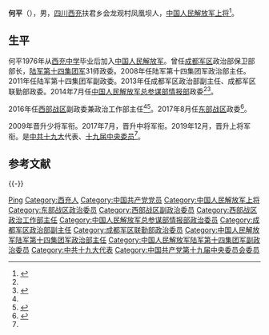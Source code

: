 {{Otheruses|何平}}

'''何平'''（{{bd|1957年|11月||}}），男，[[四川省|四川]][[西充县|西充]]扶君乡会龙观村凤凰坝人，[[中国人民解放军上将|中国人民解放军上将]]<ref name="caixin">{{Cite web|title=西部战区副政委何平升任东部战区政委|url=http://china.caixin.com/2017-09-30/101152904.html|date=2017-09-30|publisher=财新网|accessdate=2017-10-01|archive-date=2019-08-17|archive-url=https://web.archive.org/web/20190817141919/http://china.caixin.com/2017-09-30/101152904.html|dead-url=no}}</ref>。

== 生平 ==
何平1976年从[[西充中学|西充中学]]毕业后加入[[中国人民解放军|中国人民解放军]]。曾任[[中国人民解放军成都军区|成都军区]]政治部保卫部部长，[[中国人民解放军陆军第十四集团军|陆军第十四集团军]]31师政委。2008年任陆军第十四集团军政治部主任。2011年任陆军第十四集团军副政委。2013年任成都军区政治部副主任、成都军区联勤部政委。2014年7月任[[中央军委联合参谋部情报局|中国人民解放军总参谋部情报部]]政委<ref name=caixin/><ref>{{cite news|url=http://www.thepaper.cn/newsDetail_forward_1529610|title=原总参某部政委何平少将担任西部战区副政委|date=2016-09-16|publisher=澎湃新闻|accessdate=2016-10-09|archive-date=2020-11-04|archive-url=https://web.archive.org/web/20201104093025/http://www.thepaper.cn/newsDetail_forward_1529610|dead-url=no}}</ref>。

2016年任[[中国人民解放军西部战区|西部战区]]副政委兼政治工作部主任<ref name=caixin/><ref>{{cite news|url=http://www.thepaper.cn/newsDetail_forward_1540592|title=西部战区副政委兼政工部主任何平：严防意识形态领域政治渗透|date=2016-10-10|publisher=澎湃新闻|accessdate=2016-10-10|archive-date=2018-08-09|archive-url=https://web.archive.org/web/20180809215616/http://www.thepaper.cn/newsDetail_forward_1540592|dead-url=no}}</ref>。2017年8月任[[中国人民解放军东部战区|东部战区]]政委<ref>{{Cite web|title=李强、吴政隆及东部战区政委何平等向雨花台烈士敬献花篮|url=http://news.ifeng.com/a/20171001/52255404_0.shtml|accessdate=2017-10-01|date=2017-10-01|publisher=凤凰网|archive-date=2020-06-04|archive-url=https://web.archive.org/web/20200604215237/http://news.ifeng.com/a/20171001/52255404_0.shtml|dead-url=no}}</ref>。

2009年晋升少将军衔。2017年7月，晋升中将军衔。2019年12月，晋升上将军衔。是[[中国共产党第十九次全国代表大会|中共十九大]]代表、[[中国共产党第十九届中央委员会委员列表|十九届中央委员]]<ref name=caixin/>。

== 参考文献 ==
{{reflist}}
{{-}}
{{start box}}
{{s-mil|pla}}
{{s-before|[[郑卫平|郑卫平]]}}
{{s-title|[[中国人民解放军东部战区|中国人民解放军东部战区]]政治委员|2017年8月—}}
{{s-inc}}
{{s-new}}
{{s-title|[[中国人民解放军西部战区政治工作部|中国人民解放军西部战区政治工作部]]主任|2016年—2017年8月}}
{{s-after|[[赵瑞宝|赵瑞宝]]}}
{{s-before|[[姚立云|姚立云]]}}
{{s-title|[[中央军委联合参谋部情报局|中国人民解放军总参谋部情报部]]政治委员|2014年7月—2016年}}
{{s-none|机构撤销}}
{{end box}}

{{中国人民解放军战区主官}}
{{中华人民共和国现役上将}}
{{中国人民解放军上将/2019}}

{{Authority control}}
{{DEFAULTSORT:He何}}
[[Category:何姓|Ping]]
[[Category:西充人|Category:西充人]]
[[Category:中国共产党党员|Category:中国共产党党员]]
[[Category:中国人民解放军上将|Category:中国人民解放军上将]]
[[Category:东部战区政治委员|Category:东部战区政治委员]]
[[Category:西部战区副政治委员|Category:西部战区副政治委员]]
[[Category:西部战区政治工作部主任|Category:西部战区政治工作部主任]]
[[Category:中国人民解放军总参谋部情报部政治委员|Category:中国人民解放军总参谋部情报部政治委员]]
[[Category:成都军区政治部副主任|Category:成都军区政治部副主任]]
[[Category:成都军区联勤部政治委员|Category:成都军区联勤部政治委员]]
[[Category:中国人民解放军陆军第十四集团军政治部主任|Category:中国人民解放军陆军第十四集团军政治部主任]]
[[Category:中国人民解放军陆军第十四集团军副政治委员|Category:中国人民解放军陆军第十四集团军副政治委员]]
[[Category:中共十九大代表|Category:中共十九大代表]]
[[Category:中国共产党第十九届中央委员会委员|Category:中国共产党第十九届中央委员会委员]]